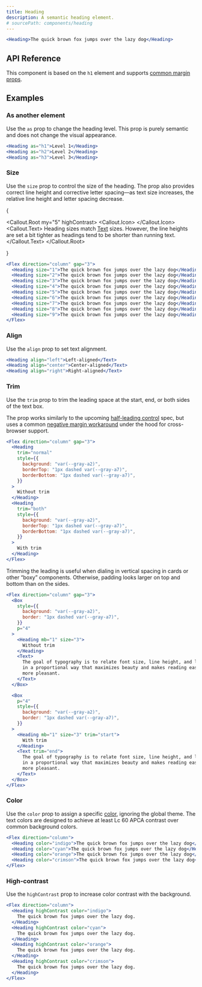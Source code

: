 ```yaml
---
title: Heading
description: A semantic heading element.
# sourcePath: components/heading
---
```


```jsx live=true
<Heading>The quick brown fox jumps over the lazy dog</Heading>
```

## API Reference

This component is based on the `h1` element and supports [common margin props](/themes/docs/theme/layout#margin-props).

## Examples

### As another element

Use the `as` prop to change the heading level. This prop is purely semantic and does not change the visual appearance.

```jsx live=true
<Heading as="h1">Level 1</Heading>
<Heading as="h2">Level 2</Heading>
<Heading as="h3">Level 3</Heading>
```

### Size

Use the `size` prop to control the size of the heading. The prop also provides correct line height and corrective letter spacing—as text size increases, the relative line height and letter spacing decrease.

{

<Callout.Root my="5" highContrast>
  <Callout.Icon>
    <InfoCircledIcon />
  </Callout.Icon>
  <Callout.Text>
    Heading sizes match <a href="/themes/components/text">Text</a> sizes.
    However, the line heights are set a bit tighter as headings tend to be
    shorter than running text.
  </Callout.Text>
</Callout.Root>

}

```jsx live=true scroll=true
<Flex direction="column" gap="3">
  <Heading size="1">The quick brown fox jumps over the lazy dog</Heading>
  <Heading size="2">The quick brown fox jumps over the lazy dog</Heading>
  <Heading size="3">The quick brown fox jumps over the lazy dog</Heading>
  <Heading size="4">The quick brown fox jumps over the lazy dog</Heading>
  <Heading size="5">The quick brown fox jumps over the lazy dog</Heading>
  <Heading size="6">The quick brown fox jumps over the lazy dog</Heading>
  <Heading size="7">The quick brown fox jumps over the lazy dog</Heading>
  <Heading size="8">The quick brown fox jumps over the lazy dog</Heading>
  <Heading size="9">The quick brown fox jumps over the lazy dog</Heading>
</Flex>
```

### Align

Use the `align` prop to set text alignment.

```jsx live=true
<Heading align="left">Left-aligned</Text>
<Heading align="center">Center-aligned</Text>
<Heading align="right">Right-aligned</Text>
```

### Trim

Use the `trim` prop to trim the leading space at the start, end, or both sides of the text box.

The prop works similarly to the upcoming [half-leading control](https://www.w3.org/TR/css-inline-3/#leading-trim) spec, but uses a common [negative margin workaround](https://seek-oss.github.io/capsize/) under the hood for cross-browser support.

```jsx live=true
<Flex direction="column" gap="3">
  <Heading
    trim="normal"
    style={{
      background: "var(--gray-a2)",
      borderTop: "1px dashed var(--gray-a7)",
      borderBottom: "1px dashed var(--gray-a7)",
    }}
  >
    Without trim
  </Heading>
  <Heading
    trim="both"
    style={{
      background: "var(--gray-a2)",
      borderTop: "1px dashed var(--gray-a7)",
      borderBottom: "1px dashed var(--gray-a7)",
    }}
  >
    With trim
  </Heading>
</Flex>
```

Trimming the leading is useful when dialing in vertical spacing in cards or other “boxy” components. Otherwise, padding looks larger on top and bottom than on the sides.

```jsx live=true
<Flex direction="column" gap="3">
  <Box
    style={{
      background: "var(--gray-a2)",
      border: "1px dashed var(--gray-a7)",
    }}
    p="4"
  >
    <Heading mb="1" size="3">
      Without trim
    </Heading>
    <Text>
      The goal of typography is to relate font size, line height, and line width
      in a proportional way that maximizes beauty and makes reading easier and
      more pleasant.
    </Text>
  </Box>

  <Box
    p="4"
    style={{
      background: "var(--gray-a2)",
      border: "1px dashed var(--gray-a7)",
    }}
  >
    <Heading mb="1" size="3" trim="start">
      With trim
    </Heading>
    <Text trim="end">
      The goal of typography is to relate font size, line height, and line width
      in a proportional way that maximizes beauty and makes reading easier and
      more pleasant.
    </Text>
  </Box>
</Flex>
```

### Color

Use the `color` prop to assign a specific [color](/themes/docs/theme/color), ignoring the global theme. The text colors are designed to achieve at least Lc 60 APCA contrast over common background colors.

```jsx live=true scroll=true
<Flex direction="column">
  <Heading color="indigo">The quick brown fox jumps over the lazy dog</Heading>
  <Heading color="cyan">The quick brown fox jumps over the lazy dog</Heading>
  <Heading color="orange">The quick brown fox jumps over the lazy dog</Heading>
  <Heading color="crimson">The quick brown fox jumps over the lazy dog</Heading>
</Flex>
```

### High-contrast

Use the `highContrast` prop to increase color contrast with the background.

```jsx live="true"
<Flex direction="column">
  <Heading highContrast color="indigo">
    The quick brown fox jumps over the lazy dog.
  </Heading>
  <Heading highContrast color="cyan">
    The quick brown fox jumps over the lazy dog.
  </Heading>
  <Heading highContrast color="orange">
    The quick brown fox jumps over the lazy dog.
  </Heading>
  <Heading highContrast color="crimson">
    The quick brown fox jumps over the lazy dog.
  </Heading>
</Flex>
```
